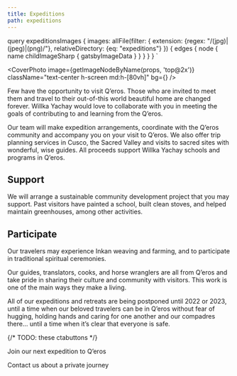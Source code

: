 ```yaml
---
title: Expeditions
path: expeditions
---
```




  query expeditionsImages {
    images: allFile(filter: {
      extension: {regex: "/(jpg)|(jpeg)|(png)/"}, 
      relativeDirectory: {eq: "expeditions"}
    }) {
      edges {
        node {
          name
          childImageSharp {
            gatsbyImageData
          }
        }
      }
    }
  }
`

<CoverPhoto image={getImageNodeByName(props, 'top@2x')} className="text-center h-screen md:h-[80vh]" bg={<ExpeditionsHero/>} />

<div className="relative z-1 bg-white">

<section className="max-w-prose mx-auto py-8 px-2 md:px-0 text-brown">

  <div className="mb-4 text-xl -tracking-[0.01em]">

  <p className="mb-2">Few have the opportunity to visit Q’eros. Those who are invited to meet them and travel to their out-of-this world beautiful home are changed forever. Willka Yachay would love to collaborate with you in meeting the goals of contributing to and learning from the Q’eros.</p>

  Our team will make expedition arrangements, coordinate with the Q’eros community and accompany you on your visit to Q’eros. We also offer trip planning services in Cusco, the Sacred Valley and visits to sacred sites with wonderful, wise guides. All proceeds support Willka Yachay schools and programs in Q’eros.

  </div>


  <div className="mb-4">

  ## Support

  We will arrange a sustainable community development project that you may support. Past visitors have painted a school, built clean stoves, and helped maintain greenhouses, among other activities.

  </div>


  <div className="mb-4">

  ## Participate

  Our travelers may experience Inkan weaving and farming, and to participate in traditional spiritual ceremonies.

  Our guides, translators, cooks, and horse wranglers are all from Q’eros and take pride in sharing their culture and community with visitors. This work is one of the main ways they make a living.

  </div>


  <div className="mb-4 p-4 bg-pink-100 rounded text-hotPink">

  All of our expeditions and retreats are being postponed until 2022 or 2023, until a time when our beloved travelers can be in Q’eros without fear of hugging, holding hands and caring for one another and our compadres there... until a time when it’s clear that everyone is safe.

  </div>

  {/* TODO: these ctabuttons */}
  <p><a>Join our next expedition to Q’eros</a></p>
  <p><a>Contact us about a private journey</a></p>

</section>

</div>